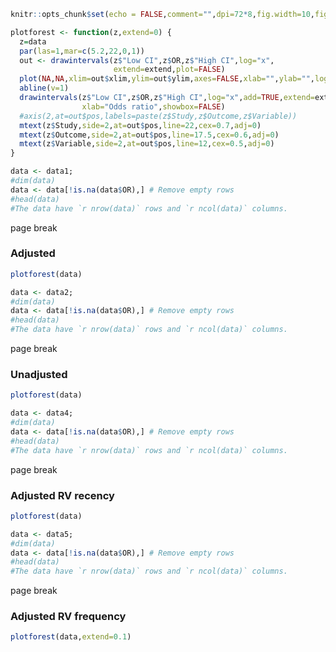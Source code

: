 

```r
knitr::opts_chunk$set(echo = FALSE,comment="",dpi=72*8,fig.width=10,fig.height=6.2)
```



```r
plotforest <- function(z,extend=0) {
  z=data
  par(las=1,mar=c(5.2,22,0,1))
  out <- drawintervals(z$"Low CI",z$OR,z$"High CI",log="x",
                       extend=extend,plot=FALSE)
  plot(NA,NA,xlim=out$xlim,ylim=out$ylim,axes=FALSE,xlab="",ylab="",log="x")
  abline(v=1)
  drawintervals(z$"Low CI",z$OR,z$"High CI",log="x",add=TRUE,extend=extend,
                xlab="Odds ratio",showbox=FALSE)
  #axis(2,at=out$pos,labels=paste(z$Study,z$Outcome,z$Variable))
  mtext(z$Study,side=2,at=out$pos,line=22,cex=0.7,adj=0)
  mtext(z$Outcome,side=2,at=out$pos,line=17.5,cex=0.6,adj=0)
  mtext(z$Variable,side=2,at=out$pos,line=12,cex=0.5,adj=0)
}
```


```r
data <- data1;
#dim(data)
data <- data[!is.na(data$OR),] # Remove empty rows
#head(data)
#The data have `r nrow(data)` rows and `r ncol(data)` columns.
```


######### page break

### Adjusted
```r
plotforest(data)
```

```r
data <- data2;
#dim(data)
data <- data[!is.na(data$OR),] # Remove empty rows
#head(data)
#The data have `r nrow(data)` rows and `r ncol(data)` columns.
```

######### page break

### Unadjusted
```r
plotforest(data)
```

```r
data <- data4;
#dim(data)
data <- data[!is.na(data$OR),] # Remove empty rows
#head(data)
#The data have `r nrow(data)` rows and `r ncol(data)` columns.

```

######### page break

### Adjusted RV recency

```r
plotforest(data)
```

```r
data <- data5;
#dim(data)
data <- data[!is.na(data$OR),] # Remove empty rows
#head(data)
#The data have `r nrow(data)` rows and `r ncol(data)` columns.
```


######### page break

### Adjusted RV frequency
```r
plotforest(data,extend=0.1)
```
